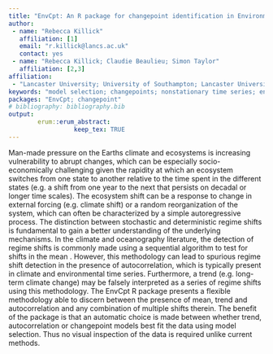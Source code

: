 ```yaml
---
title: "EnvCpt: An R package for changepoint identification in Environmental data"
author:
 - name: "Rebecca Killick"
   affiliation: [1]
   email: "r.killick@lancs.ac.uk"
   contact: yes
 - name: "Rebecca Killick; Claudie Beaulieu; Simon Taylor"
   affiliation: [2,3]
affiliation:
 - "Lancaster University; University of Southampton; Lancaster University"
keywords: "model selection; changepoints; nonstationary time series; environment; oceanography; climate science"
packages: "EnvCpt; changepoint"
# bibliography: bibliography.bib
output:  
        erum::erum_abstract:
                  keep_tex: TRUE
---
```


 Man-made pressure on the Earths climate and ecosystems is increasing
vulnerability to abrupt changes, which can be especially
socio-economically challenging given the rapidity at which an ecosystem
switches from one state to another relative to the time spent in the
different states (e.g. a shift from one year to the next that persists
on decadal or longer time scales). The ecosystem shift can be a response
to change in external forcing (e.g. climate shift) or a random
reorganization of the system, which can often be characterized by a
simple autoregressive process. The distinction between stochastic and
deterministic regime shifts is fundamental to gain a better
understanding of the underlying mechanisms. In the climate and
oceanography literature, the detection of regime shifts is commonly made
using a sequential algorithm to test for shifts in the mean . However,
this methodology can lead to spurious regime shift detection in the
presence of autocorrelation, which is typically present in climate and
environmental time series. Furthermore, a trend (e.g. long-term climate
change) may be falsely interpreted as a series of regime shifts using
this methodology. The EnvCpt R package presents a flexible methodology
able to discern between the presence of mean, trend and autocorrelation
and any combination of multiple shifts therein. The benefit of the
package is that an automatic choice is made between whether trend,
autocorrelation or changepoint models best fit the data using model
selection. Thus no visual inspection of the data is required unlike
current methods.

<!--  -->
<!-- **References** -->
<!-- @Article{rodionov2006,
  Title = {Use of prewhitening in climate regime shift detection},
  Author = {Rodionov, Sergei N},
  Journal = {Geophysical Research Letters},
  Year = {2006},
  Number = {12},
  Volume = {33},
 
  Publisher = {Wiley Online Library}
 }
 @Article{rodionov2004,
  Title = {A sequential algorithm for testing climate regime shifts},
  Author = {Rodionov, Sergei N},
  Journal = {Geophysical Research Letters},
  Year = {2004},
  Number = {9},
  Volume = {31},
 
  Publisher = {Wiley Online Library}
 } -->
